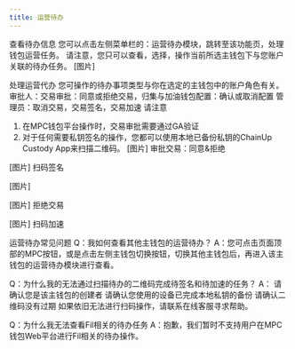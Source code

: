 ```yaml
---
title: 运营待办
---
```


查看待办信息
您可以点击左侧菜单栏的：运营待办模块，跳转至该功能页，处理钱包运营任务。
请注意，您只可以查看，选择，操作当前所选主钱包下与您账户关联的待办任务。
[图片]

处理运营代办
您可操作的待办事项类型与你在选定的主钱包中的账户角色有关。
审批人：交易审批：同意或拒绝交易，归集与加油钱包配置：确认或取消配置
管理员：取消交易，交易签名，交易加速
请注意 
1. 在MPC钱包平台操作时，交易审批需要通过GA验证
2. 对于任何需要私钥签名的操作，您都可以使用本地已备份私钥的ChainUp Custody App来扫描二维码。
[图片]
审批交易：同意&拒绝

[图片]
扫码签名

[图片]

[图片]
拒绝交易

[图片]
扫码加速

运营待办常见问题
Q：我如何查看其他主钱包的运营待办？
A：您可点击页面顶部的MPC按钮，或是点击左侧主钱包切换按钮，切换其他主钱包后，再进入该主钱包的运营待办模块进行查看。

Q：为什么我的无法通过扫描待办的二维码完成待签名和待加速的任务？
A：
请确认您是该主钱包的创建者
请确认您使用的设备已完成本地私钥的备份
请确认二维码没有过期
如果依旧无法进行扫码操作，请联系在线客服寻求帮助。

Q：为什么我无法查看Fil相关的待办任务
A：抱歉，我们暂时不支持用户在MPC钱包Web平台进行Fil相关的待办操作。
